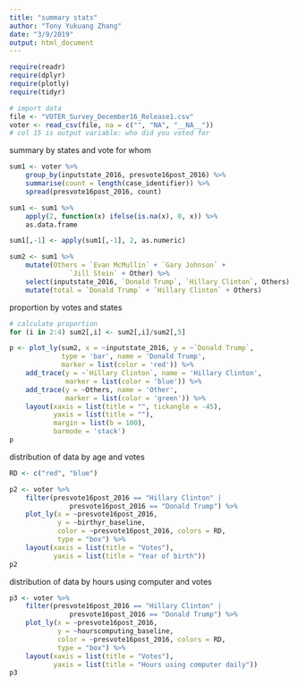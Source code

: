 ```yaml
---
title: "summary stats"
author: "Tony Yukuang Zhang"
date: "3/9/2019"
output: html_document
---
```


```r
require(readr)
require(dplyr)
require(plotly)
require(tidyr)
```

```r
# import data
file <- "VOTER_Survey_December16_Release1.csv"
voter <- read_csv(file, na = c("", "NA", "__NA__"))
# col 15 is output variable: who did you voted for
```

summary by states and vote for whom

```r
sum1 <- voter %>%
    group_by(inputstate_2016, presvote16post_2016) %>%
    summarise(count = length(case_identifier)) %>%
    spread(presvote16post_2016, count)

sum1 <- sum1 %>%
    apply(2, function(x) ifelse(is.na(x), 0, x)) %>%
    as.data.frame

sum1[,-1] <- apply(sum1[,-1], 2, as.numeric)

sum2 <- sum1 %>%
    mutate(Others = `Evan McMullin` + `Gary Johnson` + 
               `Jill Stein` + Other) %>%
    select(inputstate_2016, `Donald Trump`, `Hillary Clinton`, Others) %>%
    mutate(total = `Donald Trump` + `Hillary Clinton` + Others)
```

proportion by votes and states

```r
# calculate proportion
for (i in 2:4) sum2[,i] <- sum2[,i]/sum2[,5]

p <- plot_ly(sum2, x = ~inputstate_2016, y = ~`Donald Trump`,
             type = 'bar', name = 'Donald Trump',
             marker = list(color = 'red')) %>%
    add_trace(y = ~`Hillary Clinton`, name = 'Hillary Clinton',
              marker = list(color = 'blue')) %>%
    add_trace(y = ~Others, name = 'Other',
              marker = list(color = 'green')) %>%
    layout(xaxis = list(title = "", tickangle = -45),
           yaxis = list(title = ""),
           margin = list(b = 100),
           barmode = 'stack')
p
```

distribution of data by age and votes

```r
RD <- c("red", "blue")

p2 <- voter %>%
    filter(presvote16post_2016 == "Hillary Clinton" |
               presvote16post_2016 == "Donald Trump") %>%
    plot_ly(x = ~presvote16post_2016,
            y = ~birthyr_baseline,
            color = ~presvote16post_2016, colors = RD,
            type = "box") %>%
    layout(xaxis = list(title = "Votes"),
           yaxis = list(title = "Year of birth"))
p2
```

distribution of data by hours using computer and votes

```r
p3 <- voter %>%
    filter(presvote16post_2016 == "Hillary Clinton" |
               presvote16post_2016 == "Donald Trump") %>%
    plot_ly(x = ~presvote16post_2016,
            y = ~hourscomputing_baseline,
            color = ~presvote16post_2016, colors = RD,
            type = "box") %>%
    layout(xaxis = list(title = "Votes"),
           yaxis = list(title = "Hours using computer daily"))
p3
```

```r

```

```r

```

```r

```

```r

```

```r

```

```r

```

